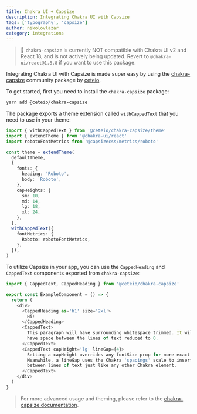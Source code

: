 ```yaml
---
title: Chakra UI + Capsize
description: Integrating Chakra UI with Capsize
tags: ['typography', 'capsize']
author: nikolovlazar
category: integrations
---
```


> 🚨 `chakra-capsize` is currently NOT compatible with Chakra UI v2 and React
> 18, and is not actively being updated. Revert to `@chakra-ui/react@1.8.8` if
> you want to use this package.

Integrating Chakra UI with Capsize is made super easy by using the
[chakra-capsize](https://github.com/ceteio/chakra-capsize) community package by
[ceteio](https://github.com/ceteio).

To get started, first you need to install the `chakra-capsize` package:

```bash
yarn add @ceteio/chakra-capsize
```

The package exports a theme extension called `withCappedText` that you need to
use in your theme:

```typescript ln={19-23}
import { withCappedText } from '@ceteio/chakra-capsize/theme'
import { extendTheme } from '@chakra-ui/react'
import robotoFontMetrics from '@capsizecss/metrics/roboto'

const theme = extendTheme(
  defaultTheme,
  {
    fonts: {
      heading: 'Roboto',
      body: 'Roboto',
    },
    capHeights: {
      sm: 10,
      md: 14,
      lg: 18,
      xl: 24,
    },
  },
  withCappedText({
    fontMetrics: {
      Roboto: robotoFontMetrics,
    },
  }),
)
```

To utilize Capsize in your app, you can use the `CappedHeading` and `CappedText`
components exported from `chakra-capsize`:

```typescript
import { CappedText, CappedHeading } from '@ceteio/chakra-capsize'

export const ExampleComponent = () => {
  return (
    <div>
      <CappedHeading as='h1' size='2xl'>
        Hi!
      </CappedHeading>
      <CappedText>
        This paragraph will have surrounding whitespace trimmed. It will also
        have space between the lines of text reduced to 0.
      </CappedText>
      <CappedText capHeight='lg' lineGap={4}>
        Setting a capHeight overrides any fontSize prop for more exact sizing.
        Meanwhile, a lineGap uses the Chakra 'spacings' scale to insert space
        between lines of text just like any other Chakra element.
      </CappedText>
    </div>
  )
}
```

> For more advanced usage and theming, please refer to the
> [chakra-capsize documentation](https://github.com/ceteio/chakra-capsize).
